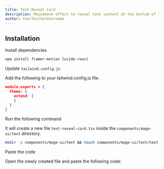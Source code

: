 ```yaml
---
title: Text Reveal Card
description: Mousemove effect to reveal text content at the bottom of the card.
author: YourTwitterUsername
---
```


<ComponentPreview name="text-text-reveal-card--docs" />

## Installation

<Steps>
<Step>Install dependencies</Step>

```bash
npm install framer-motion lucide-react
```

<Step>Update `tailwind.config.js`</Step>

Add the following to your tailwind.config.js file.

```json
module.exports = {
  theme: {
    extend: {
    }
  }
}
```

<Step>Run the following command</Step>

It will create a new file `text-reveal-card.tsx` inside the `components/mage-ui/text` directory.

```bash 
mkdir -p components/mage-ui/text && touch components/mage-ui/text/text-reveal-card.tsx
```

<Step>Paste the code</Step> 

Open the newly created file and paste the following code:

```jsx file=<rootDir>/mage-ui/text/text-reveal-card.tsx

```
</Steps>


